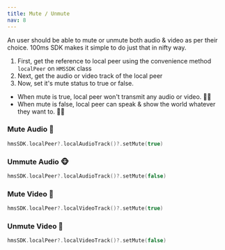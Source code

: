 ```yaml
---
title: Mute / Unmute
nav: 8
---
```


An user should be able to mute or unmute both audio & video as per their choice. 100ms SDK makes it simple to do just that in nifty way.

1. First, get the reference to local peer using the convenience method `localPeer` on `HMSSDK` class
2. Next, get the audio or video track of the local peer
3. Now, set it's mute status to true or false.
- When mute is true, local peer won't transmit any audio or video. 🤫🤐
- When mute is false, local peer can speak & show the world whatever they want to. 🕺💃

### Mute Audio 🙊
```swift
hmsSDK.localPeer?.localAudioTrack()?.setMute(true)
```

### Ummute Audio 🐵
```swift
hmsSDK.localPeer?.localAudioTrack()?.setMute(false)
```

### Mute Video 🙈
```swift
hmsSDK.localPeer?.localVideoTrack()?.setMute(true)
```

### Unmute Video 🐒
```swift
hmsSDK.localPeer?.localVideoTrack()?.setMute(false)
```